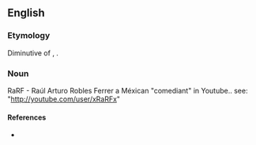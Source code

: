 ==English==

===Etymology===
Diminutive of {{term|ralphie}}, {{term|rafie}}.

===Noun===
{{en-noun}}

RaRF - Raúl Arturo Robles Ferrer a Méxican "comediant" in Youtube.. see: "http://youtube.com/user/xRaRFx"

====References====
* {{R:Northeast Dialect 2005|nocat=1}}